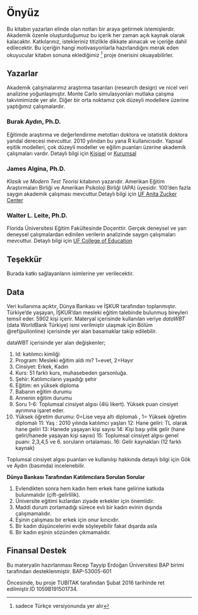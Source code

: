 

# Önyüz
Bu kitabın yazarları elinde olan notları bir araya getirmek istemişlerdir. Akademik özenle oluşturduğumuz bu içerik her zaman açık kaynak olarak kalacaktır. Katkılarınız, istekleriniz titizlikle dikkate alınacak ve içeriğe dahil edilecektir. Bu içeriğin hangi motivasyonlarla hazırlandığını merak eden okuyucular kitabın sonuna eklediğimiz ^[sadece Türkçe versiyonunda yer alır] proje önerisini okuayabilirler.

## Yazarlar
Akademik çalışmalarımız araştırma tasarıları (research design) ve nicel veri analizine yoğunlaşmıştır. Monte Carlo simulasyonları mutlaka çalışma takvimimizde yer alır. Diğer bir orta noktamız çok düzeyli modellere üzerine yaptığımız çalışmalardır. 


### Burak Aydın, Ph.D.

Eğitimde araştırma ve değerlendirme metotları doktora ve istatistik doktora yandal derecesi mevcuttur. 2010 yılından bu yana R kullanıcısıdır. Yapısal eşitlik modelleri, çok düzeyli modeller ve eğilim puanları üzerine akademik çalışmaları vardır. Detaylı bilgi için  <a href="http://www.aydinburak.net" target="_blank">Kişisel</a> or <a href="http://aves.erdogan.edu.tr/burak.aydin/" target="_blank">Kurumsal</a>


### James Algina, Ph.D.

_Klasik ve Modern Test Teorisi_ kitabının yazarıdır. Amerikan Eğitim Araştırmaları Birliği ve Amerikan Psikoloji Birliği (APA) üyesidir. 100'den fazla saygın akademik çalışması mevcuttur.Detaylı bilgi için <a href="https://ceecs.education.ufl.edu/james-algina/" target="_blank">UF Anita Zucker Center</a>


### Walter L. Leite, Ph.D.

Florida Üniversitesi Eğitim Fakültesinde Doçenttir. Gerçek deneysel ve yarı deneysel çalışmalardan edinilen verilerin analizinde saygın çalışmaları mevcuttur. Detaylı bilgi için <a href="https://education.ufl.edu/leite/" target="_blank">UF College of Education</a>

## Teşekkür {#tesekkur}

Burada katkı sağlayanların isimlerine yer verilecektir.

## Data {#dataWBT}

Veri kullanıma açıktır, Dünya Bankası ve İŞKUR tarafından toplanmıştır. Türkiye'de yaşayan, İŞKUR'dan mesleki eğitim talebinde bulunmuş bireyleri temsil eder. 5902 kişi içerir. Materyal içerisinde kullanılan veriye _dataWBT_ (data WorldBank Türkiye) ismi verilmiştir ulaşmak için Bölüm \@ref(pullonline) içerisinde yer alan basamaklar takip edilebilir.

dataWBT içerisinde yer alan değişkenler;

1. Id: katılımcı kimliği
2. Program: Mesleki eğitim aldı mı? 1=evet, 2=Hayır
3. Cinsiyet: Erkek, Kadın
4. Kurs: 51 farklı kurs, muhasebeden garsonluğa.
5. Şehir: Katılımcıların yaşadığı şehir
6. Eğitim: en yüksek diploma
7. Babanın eğitim durumu
8. Annenin eğitim durumu
9. Soru 1-6: Toplumsal cinsiyet algısı (4lü likert). Yüksek puan cinsiyet ayrımına işaret eder.
10. Yüksek öğretim durumu: 0=Lise veya altı diplomalı , 1= Yüksek öğretim diplomalı
11: Yaş : 2010 yılında katılımcı yaşları
12: Hane geliri: TL olarak hane geliri
13: Hanede yaşayan kişi sayısı
14: Kişi başı yıllık gelir (hane geliri/hanede yaşayan kişi sayısı)
15: Toplumsal cinsiyet algısı genel puanı: 2,3,4,5 ve 6. soruların ortalaması.
16: Gelir kaynakları (12 farklı kaynak)


Toplumsal cinsiyet algısı puanları ve kullanılışı hakkında detaylı bilgi için Gök ve Aydın (basımda) incelenebilir.

__Dünya Bankası Tarafından Katılımcılara Sorulan Sorular__

1. Evlendikten sonra hem kadın hem erkek hane gelirine katkıda bulunmalıdır (çift-gelirlilik). 
2. Üniversite eğitimi kızlardan ziyade erkekler için önemlidir.
3. Maddi durum zorlamadığı sürece evlı bir kadın evinin dışında çalışmamalıdır.
4. Eşinin çalışması bir erkek için onur kırıcıdır.
5. Bir kadın düşüncelerini evde söyleyebilir fakat dışarda asla
6. Bir kadın eşinin sözünden çıkmamalıdır.


## Finansal Destek

Bu materyalin hazırlanması Recep Tayyip Erdoğan Üniversitesi BAP birimi tarafından desteklenmiştir. BAP-53005-601

Öncesinde, bu proje TUBİTAK tarafından Şubat 2016 tarihinde ret edilmiştir.ID 1059B191501734. 
